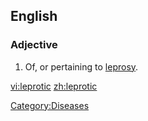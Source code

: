 ==English==

===Adjective===
{{en-adj}}

# Of, or pertaining to [[leprosy]].

[[Category:Diseases]]

[[vi:leprotic]]
[[zh:leprotic]]